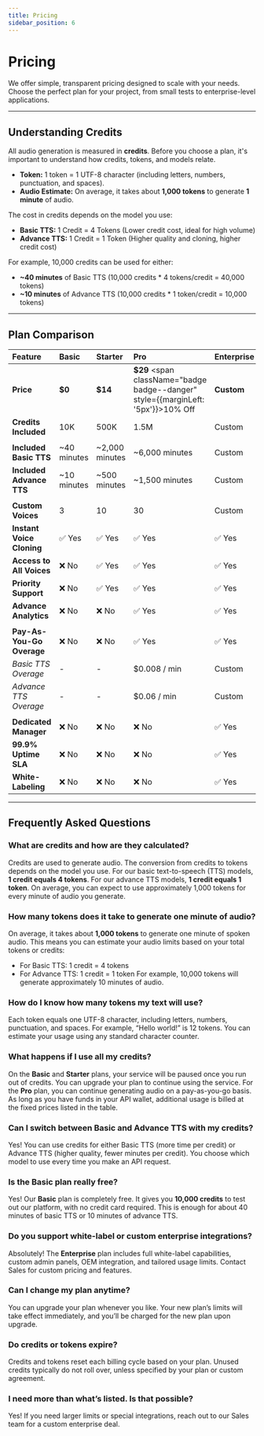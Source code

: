 ```yaml
---
title: Pricing
sidebar_position: 6
---
```


# Pricing

We offer simple, transparent pricing designed to scale with your needs. Choose the perfect plan for your project, from small tests to enterprise-level applications.

---

## Understanding Credits

All audio generation is measured in **credits**. Before you choose a plan, it's important to understand how credits, tokens, and models relate.

-   **Token:** 1 token = 1 UTF-8 character (including letters, numbers, punctuation, and spaces).
-   **Audio Estimate:** On average, it takes about **1,000 tokens** to generate **1 minute** of audio.

The cost in credits depends on the model you use:
* **Basic TTS:** 1 Credit = 4 Tokens (Lower credit cost, ideal for high volume)
* **Advance TTS:** 1 Credit = 1 Token (Higher quality and cloning, higher credit cost)

For example, 10,000 credits can be used for either:
* **~40 minutes** of Basic TTS (10,000 credits * 4 tokens/credit = 40,000 tokens)
* **~10 minutes** of Advance TTS (10,000 credits * 1 token/credit = 10,000 tokens)

---

## Plan Comparison

| Feature | Basic | Starter | Pro | Enterprise |
| :--- | :--- | :--- | :--- | :--- |
| **Price** | **$0** | **$14** | **$29** <span className="badge badge--danger" style={{marginLeft: '5px'}}>10% Off</span> | **Custom** |
| **Credits Included** | 10K | 500K | 1.5M | Custom |
| | | | | |
| **Included Basic TTS** | ~40 minutes | ~2,000 minutes | ~6,000 minutes | Custom |
| **Included Advance TTS** | ~10 minutes | ~500 minutes | ~1,500 minutes | Custom |
| | | | | |
| **Custom Voices** | 3 | 10 | 30 | Custom |
| **Instant Voice Cloning**| ✅ Yes | ✅ Yes | ✅ Yes | ✅ Yes |
| **Access to All Voices** | ❌ No | ✅ Yes | ✅ Yes | ✅ Yes |
| **Priority Support** | ❌ No | ✅ Yes | ✅ Yes | ✅ Yes |
| **Advance Analytics** | ❌ No | ❌ No | ✅ Yes | ✅ Yes |
| | | | | |
| **Pay-As-You-Go Overage**| ❌ No | ❌ No | ✅ Yes | ✅ Yes |
| *Basic TTS Overage* | - | - | $0.008 / min | Custom |
| *Advance TTS Overage*| - | - | $0.06 / min | Custom |
| | | | | |
| **Dedicated Manager** | ❌ No | ❌ No | ❌ No | ✅ Yes |
| **99.9% Uptime SLA** | ❌ No | ❌ No | ❌ No | ✅ Yes |
| **White-Labeling** | ❌ No | ❌ No | ❌ No | ✅ Yes |

---

## Frequently Asked Questions

### What are credits and how are they calculated?
Credits are used to generate audio. The conversion from credits to tokens depends on the model you use. For our basic text-to-speech (TTS) models, **1 credit equals 4 tokens**. For our advance TTS models, **1 credit equals 1 token**. On average, you can expect to use approximately 1,000 tokens for every minute of audio you generate.

### How many tokens does it take to generate one minute of audio?
On average, it takes about **1,000 tokens** to generate one minute of spoken audio. This means you can estimate your audio limits based on your total tokens or credits:
- For Basic TTS: 1 credit = 4 tokens
- For Advance TTS: 1 credit = 1 token
For example, 10,000 tokens will generate approximately 10 minutes of audio.

### How do I know how many tokens my text will use?
Each token equals one UTF-8 character, including letters, numbers, punctuation, and spaces. For example, “Hello world!” is 12 tokens. You can estimate your usage using any standard character counter.

### What happens if I use all my credits?
On the **Basic** and **Starter** plans, your service will be paused once you run out of credits. You can upgrade your plan to continue using the service. For the **Pro** plan, you can continue generating audio on a pay-as-you-go basis. As long as you have funds in your API wallet, additional usage is billed at the fixed prices listed in the table.

### Can I switch between Basic and Advance TTS with my credits?
Yes! You can use credits for either Basic TTS (more time per credit) or Advance TTS (higher quality, fewer minutes per credit). You choose which model to use every time you make an API request.

### Is the Basic plan really free?
Yes! Our **Basic** plan is completely free. It gives you **10,000 credits** to test out our platform, with no credit card required. This is enough for about 40 minutes of basic TTS or 10 minutes of advance TTS.

### Do you support white-label or custom enterprise integrations?
Absolutely! The **Enterprise** plan includes full white-label capabilities, custom admin panels, OEM integration, and tailored usage limits. Contact Sales for custom pricing and features.

### Can I change my plan anytime?
You can upgrade your plan whenever you like. Your new plan’s limits will take effect immediately, and you’ll be charged for the new plan upon upgrade.

### Do credits or tokens expire?
Credits and tokens reset each billing cycle based on your plan. Unused credits typically do not roll over, unless specified by your plan or custom agreement.

### I need more than what’s listed. Is that possible?
Yes! If you need larger limits or special integrations, reach out to our Sales team for a custom enterprise deal.